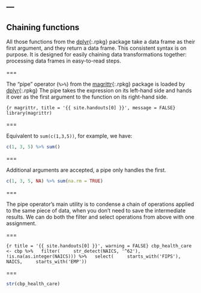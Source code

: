---
---

## Chaining functions

All those functions from the [dplyr](){:.rpkg} package take a data frame as
their first argument, and they return a data frame. This consistent syntax is on
purpose. It is designed for easily chaining data transformations together:
processing data frames in easy-to-read steps.

===

The "pipe" operator (`%>%`) from the [magrittr](){:.rpkg} package is loaded by
[dplyr](){:.rpkg} The pipe takes the expression on its left-hand side and hands
it over as the first argument to the function on its right-hand side.

```{r magrittr, title = '{{ site.handouts[0] }}', message = FALSE}
library(magrittr)
```

===

Equivalent to `sum(c(1,3,5))`, for example, we have:

```r
c(1, 3, 5) %>% sum()
```

===

Additional arguments are accepted, a pipe only handles the first.

```r
c(1, 3, 5, NA) %>% sum(na.rm = TRUE)
```

===

The pipe operator's main utility is to condense a chain of operations applied to
the same piece of data, when you don't need to save the intermediate results. We
can do both the filter and select operations from above with one assignment.

===

```{r title = '{{ site.handouts[0] }}', warning = FALSE}
cbp_health_care <- cbp %>%
  filter(
    str_detect(NAICS, '^62'),
    !is.na(as.integer(NAICS))) %>%
  select(
    starts_with('FIPS'),
    NAICS,
    starts_with('EMP'))
```

===

```r
str(cbp_health_care)
```
